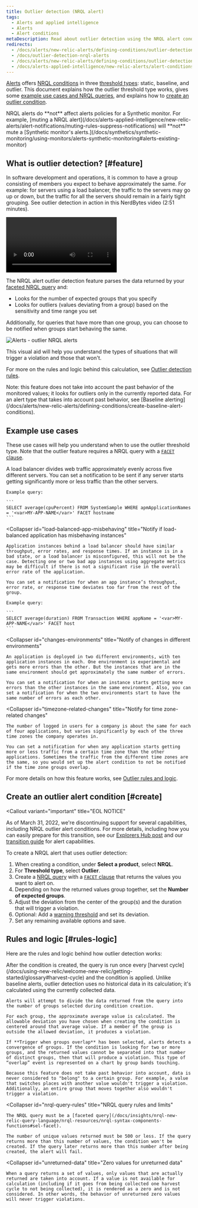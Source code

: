 ```yaml
---
title: Outlier detection (NRQL alert)
tags:
  - Alerts and applied intelligence
  - Alerts
  - Alert conditions
metaDescription: Read about outlier detection using the NRQL alert condition type.
redirects:
  - /docs/alerts/new-relic-alerts/defining-conditions/outlier-detection-nrql-alerts
  - /docs/outlier-detection-nrql-alerts
  - /docs/alerts/new-relic-alerts/defining-conditions/outlier-detection-nrql-alert
  - /docs/alerts-applied-intelligence/new-relic-alerts/alert-conditions/outlier-detection-nrql-alert
---
```



[Alerts](/docs/alerts/new-relic-alerts/getting-started/introduction-new-relic-alerts) offers [NRQL conditions](/docs/alerts/new-relic-alerts/defining-conditions/create-alert-conditions-nrql-queries) in three [threshold types](/docs/alerts/new-relic-alerts/defining-conditions/create-alert-conditions-nrql-queries#threshold-types): static, baseline, and outlier. This document explains how the outlier threshold type works, gives some [example use cases and NRQL queries](#example-use-cases), and explains how to [create an outlier condition](#create).

<Callout variant="important">
  NRQL alerts do **not** affect alerts policies for a Synthetic monitor. For example, [muting a NRQL alert](/docs/alerts-applied-intelligence/new-relic-alerts/alert-notifications/muting-rules-suppress-notifications) will **not** mute a [Synthetic monitor's alerts.](/docs/synthetics/synthetic-monitoring/using-monitors/alerts-synthetic-monitoring#alerts-existing-monitor)
</Callout>

## What is outlier detection? [#feature]

In software development and operations, it is common to have a group consisting of members you expect to behave approximately the same. For example: for servers using a load balancer, the traffic to the servers may go up or down, but the traffic for all the servers should remain in a fairly tight grouping. See outlier detection in action in this NerdBytes video (2:51 minutes).

<Video
  id="_Hh7HZViJW8"
  type="youtube"
/>

The NRQL alert outlier detection feature parses the data returned by your [faceted NRQL query](/docs/insights/nrql-new-relic-query-language/nrql-resources/nrql-syntax-components-functions#sel-facet) and:

* Looks for the number of expected groups that you specify
* Looks for outliers (values deviating from a group) based on the sensitivity and time range you set

Additionally, for queries that have more than one group, you can choose to be notified when groups start behaving the same.

<img
  title="NRQL_outlier_violations.png"
  alt="Alerts - outlier NRQL alerts"
  src={nrqlOutlierViolations}
/>

<figcaption>
  This visual aid will help you understand the types of situations that will trigger a violation and those that won't.
</figcaption>

For more on the rules and logic behind this calculation, see [Outlier detection rules](#rules-logic).

<Callout variant="tip">
  Note: this feature does not take into account the past behavior of the monitored values; it looks for outliers only in the currently reported data. For an alert type that takes into account past behavior, see [Baseline alerting](/docs/alerts/new-relic-alerts/defining-conditions/create-baseline-alert-conditions).
</Callout>

## Example use cases

These use cases will help you understand when to use the outlier threshold type. Note that the outlier feature requires a NRQL query with a [`FACET` clause](/docs/insights/nrql-new-relic-query-language/nrql-resources/nrql-syntax-components-functions#sel-facet).

<CollapserGroup>
  <Collapser
    id="load-balanced-servers-uneven"
    title="Notify if load-balanced servers have uneven workload"
  >
    A load balancer divides web traffic approximately evenly across five different servers. You can set a notification to be sent if any server starts getting significantly more or less traffic than the other servers.

    Example query:

    ```
    SELECT average(cpuPercent) FROM SystemSample WHERE apmApplicationNames = '<var>MY-APP-NAME</var>' FACET hostname
    ```
  </Collapser>

  <Collapser
    id="load-balanced-app-misbehaving"
    title="Notify if load-balanced application has misbehaving instances"
  >
    Application instances behind a load balancer should have similar throughput, error rates, and response times. If an instance is in a bad state, or a load balancer is misconfigured, this will not be the case. Detecting one or two bad app instances using aggregate metrics may be difficult if there is not a significant rise in the overall error rate of the application.

    You can set a notification for when an app instance’s throughput, error rate, or response time deviates too far from the rest of the group.

    Example query:

    ```
    SELECT average(duration) FROM Transaction WHERE appName = '<var>MY-APP-NAME</var>' FACET host
    ```
  </Collapser>

  <Collapser
    id="changes-environments"
    title="Notify of changes in different environments"
  >
    An application is deployed in two different environments, with ten application instances in each. One environment is experimental and gets more errors than the other. But the instances that are in the same environment should get approximately the same number of errors.

    You can set a notification for when an instance starts getting more errors than the other instances in the same environment. Also, you can set a notification for when the two environments start to have the same number of errors as each other.
  </Collapser>

  <Collapser
    id="timezone-related-changes"
    title="Notify for time zone-related changes"
  >
    The number of logged in users for a company is about the same for each of four applications, but varies significantly by each of the three time zones the company operates in.

    You can set a notification for when any application starts getting more or less traffic from a certain time zone than the other applications. Sometimes the traffic from the different time zones are the same, so you would set up the alert condition to not be notified if the time zone groups overlap.
  </Collapser>
</CollapserGroup>

For more details on how this feature works, see [Outlier rules and logic](#rules-logic).

## Create an outlier alert condition [#create]

<Callout
  variant="important"
  title="EOL NOTICE"
>
  As of March 31, 2022, we're discontinuing support for several capabilities, including NRQL outlier alert conditions. For more details, including how you can easily prepare for this transition, see our [Explorers Hub post](https://discuss.newrelic.com/t/nrql-outlier-alert-conditions-end-of-life/164167) and our [transition guide](https://docs.newrelic.com/docs/alerts-applied-intelligence/transition-guide#) for alert capabilities.
</Callout>

To create a NRQL alert that uses outlier detection:

1. When creating a condition, under **Select a product**, select **NRQL**.
2. For **Threshold type**, select **Outlier**.
3. Create a [NRQL query](/docs/alerts/new-relic-alerts/defining-conditions/create-alert-conditions-nrql-queries#syntax) with a [`FACET` clause](/docs/insights/nrql-new-relic-query-language/nrql-resources/nrql-syntax-components-functions#sel-facet) that returns the values you want to alert on.
4. Depending on how the returned values group together, set the **Number of expected groups**.
5. Adjust the deviation from the center of the group(s) and the duration that will trigger a violation.
6. Optional: Add a [warning threshold](/docs/alerts/new-relic-alerts/defining-conditions/define-thresholds-trigger-alert#threshold-levels) and set its deviation.
7. Set any remaining available options and save.

## Rules and logic [#rules-logic]

Here are the rules and logic behind how outlier detection works:

<CollapserGroup>
  <Collapser
    id="alert-logic"
    title="Details about alert condition logic"
  >
    After the condition is created, the query is run once every [harvest cycle](/docs/using-new-relic/welcome-new-relic/getting-started/glossary#harvest-cycle) and the condition is applied. Unlike baseline alerts, outlier detection uses no historical data in its calculation; it's calculated using the currently collected data.

    Alerts will attempt to divide the data returned from the query into the number of groups selected during condition creation.

    For each group, the approximate average value is calculated. The allowable deviation you have chosen when creating the condition is centered around that average value. If a member of the group is outside the allowed deviation, it produces a violation.

    If **Trigger when groups overlap** has been selected, alerts detects a convergence of groups. If the condition is looking for two or more groups, and the returned values cannot be separated into that number of distinct groups, then that will produce a violation. This type of “overlap” event is represented on a chart by group bands touching.

    Because this feature does not take past behavior into account, data is never considered to "belong" to a certain group. For example, a value that switches places with another value wouldn't trigger a violation. Additionally, an entire group that moves together also wouldn't trigger a violation.
  </Collapser>

  <Collapser
    id="nrql-query-rules"
    title="NRQL query rules and limits"
  >
    The NRQL query must be a [faceted query](/docs/insights/nrql-new-relic-query-language/nrql-resources/nrql-syntax-components-functions#sel-facet).

    The number of unique values returned must be 500 or less. If the query returns more than this number of values, the condition won't be created. If the query later returns more than this number after being created, the alert will fail.
  </Collapser>

  <Collapser
    id="unreturned-data"
    title="Zero values for unreturned data"
  >
    When a query returns a set of values, only values that are actually returned are taken into account. If a value is not available for calculation (including if it goes from being collected one harvest cycle to not being collected), it is rendered as a zero and is not considered. In other words, the behavior of unreturned zero values will never trigger violations.
  </Collapser>
</CollapserGroup>
